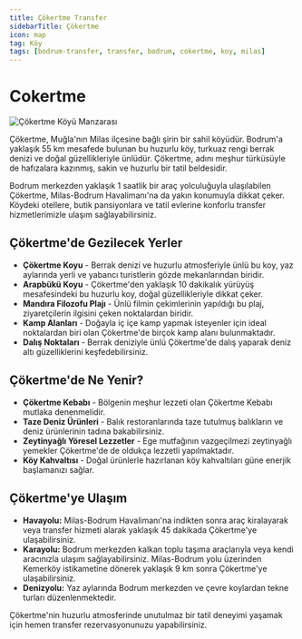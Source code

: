 ```yaml
---
title: Çökertme Transfer
sidebarTitle: Çökertme
icon: map
tag: Köy
tags: [bodrum-transfer, transfer, bodrum, cokertme, koy, milas]
---
```


# Cokertme

<img src="https://res.cloudinary.com/djzzikcey/image/upload/v1752966658/petzlufpva2a9es65wxd.jpg" alt="Çökertme Köyü Manzarası" />

Çökertme, Muğla'nın Milas ilçesine bağlı şirin bir sahil köyüdür. Bodrum'a yaklaşık 55 km mesafede bulunan bu huzurlu köy, turkuaz rengi berrak denizi ve doğal güzellikleriyle ünlüdür. Çökertme, adını meşhur türküsüyle de hafızalara kazınmış, sakin ve huzurlu bir tatil beldesidir.

Bodrum merkezden yaklaşık 1 saatlik bir araç yolculuğuyla ulaşılabilen Çökertme, Milas-Bodrum Havalimanı'na da yakın konumuyla dikkat çeker. Köydeki otellere, butik pansiyonlara ve tatil evlerine konforlu transfer hizmetlerimizle ulaşım sağlayabilirsiniz.

## Çökertme'de Gezilecek Yerler

- **Çökertme Koyu** - Berrak denizi ve huzurlu atmosferiyle ünlü bu koy, yaz aylarında yerli ve yabancı turistlerin gözde mekanlarından biridir.
- **Arapbükü Koyu** - Çökertme'den yaklaşık 10 dakikalık yürüyüş mesafesindeki bu huzurlu koy, doğal güzellikleriyle dikkat çeker.
- **Mandıra Filozofu Plajı** - Ünlü filmin çekimlerinin yapıldığı bu plaj, ziyaretçilerin ilgisini çeken noktalardan biridir.
- **Kamp Alanları** - Doğayla iç içe kamp yapmak isteyenler için ideal noktalardan biri olan Çökertme'de birçok kamp alanı bulunmaktadır.
- **Dalış Noktaları** - Berrak deniziyle ünlü Çökertme'de dalış yaparak deniz altı güzelliklerini keşfedebilirsiniz.

## Çökertme'de Ne Yenir?

- **Çökertme Kebabı** - Bölgenin meşhur lezzeti olan Çökertme Kebabı mutlaka denenmelidir.
- **Taze Deniz Ürünleri** - Balık restoranlarında taze tutulmuş balıkların ve deniz ürünlerinin tadına bakabilirsiniz.
- **Zeytinyağlı Yöresel Lezzetler** - Ege mutfağının vazgeçilmezi zeytinyağlı yemekler Çökertme'de de oldukça lezzetli yapılmaktadır.
- **Köy Kahvaltısı** - Doğal ürünlerle hazırlanan köy kahvaltıları güne enerjik başlamanızı sağlar.

## Çökertme'ye Ulaşım

- **Havayolu:** Milas-Bodrum Havalimanı'na indikten sonra araç kiralayarak veya transfer hizmeti alarak yaklaşık 45 dakikada Çökertme'ye ulaşabilirsiniz.
- **Karayolu:** Bodrum merkezden kalkan toplu taşıma araçlarıyla veya kendi aracınızla ulaşım sağlayabilirsiniz. Milas-Bodrum yolu üzerinden Kemerköy istikametine dönerek yaklaşık 9 km sonra Çökertme'ye ulaşabilirsiniz.
- **Denizyolu:** Yaz aylarında Bodrum merkezden ve çevre koylardan tekne turları düzenlenmektedir.

Çökertme'nin huzurlu atmosferinde unutulmaz bir tatil deneyimi yaşamak için hemen transfer rezervasyonunuzu yapabilirsiniz.
